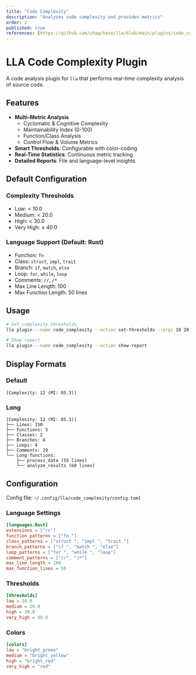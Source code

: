 ```yaml
---
title: "Code Complexity"
description: "Analyzes code complexity and provides metrics"
order: 2
published: true
references: [https://github.com/chaqchase/lla/blob/main/plugins/code_complexity]
---
```

# LLA Code Complexity Plugin

A code analysis plugin for `lla` that performs real-time complexity analysis of source code.

## Features

- **Multi-Metric Analysis**
  - Cyclomatic & Cognitive Complexity
  - Maintainability Index (0-100)
  - Function/Class Analysis
  - Control Flow & Volume Metrics
- **Smart Thresholds**: Configurable with color-coding
- **Real-Time Statistics**: Continuous metric tracking
- **Detailed Reports**: File and language-level insights

## Default Configuration

### Complexity Thresholds

- Low: < 10.0
- Medium: < 20.0
- High: < 30.0
- Very High: ≥ 40.0

### Language Support (Default: Rust)

- Function: `fn`
- Class: `struct`, `impl`, `trait`
- Branch: `if`, `match`, `else`
- Loop: `for`, `while`, `loop`
- Comments: `//`, `/*`
- Max Line Length: 100
- Max Function Length: 50 lines

## Usage

```bash
# Set complexity thresholds
lla plugin --name code_complexity --action set-thresholds --args 10 20 30 40

# Show report
lla plugin --name code_complexity --action show-report
```

## Display Formats

### Default

```
[Complexity: 12 (MI: 85.3)]
```

### Long

```
[Complexity: 12 (MI: 85.3)]
├── Lines: 150
├── Functions: 5
├── Classes: 2
├── Branches: 8
├── Loops: 4
├── Comments: 20
└── Long functions:
    ├── process_data (55 lines)
    └── analyze_results (60 lines)
```

## Configuration

Config file: `~/.config/lla/code_complexity/config.toml`

### Language Settings

```toml
[languages.Rust]
extensions = ["rs"]
function_patterns = ["fn "]
class_patterns = ["struct ", "impl ", "trait "]
branch_patterns = ["if ", "match ", "else"]
loop_patterns = ["for ", "while ", "loop"]
comment_patterns = ["//", "/*"]
max_line_length = 100
max_function_lines = 50
```

### Thresholds

```toml
[thresholds]
low = 10.0
medium = 20.0
high = 30.0
very_high = 40.0
```

### Colors

```toml
[colors]
low = "bright_green"
medium = "bright_yellow"
high = "bright_red"
very_high = "red"
```
